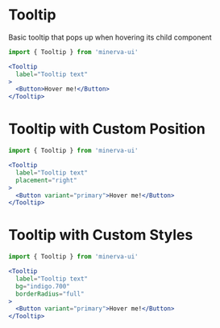 
<Meta title="Elements|Tooltip" />

# Tooltip

Basic tooltip that pops up when hovering its child component

```js
import { Tooltip } from 'minerva-ui'
```

```jsx
<Tooltip
  label="Tooltip text"
>
  <Button>Hover me!</Button>
</Tooltip>
```

# Tooltip with Custom Position

```js
import { Tooltip } from 'minerva-ui'
```

```jsx
<Tooltip
  label="Tooltip text"
  placement="right"
>
  <Button variant="primary">Hover me!</Button>
</Tooltip>
```

# Tooltip with Custom Styles

```js
import { Tooltip } from 'minerva-ui'
```

```jsx
<Tooltip
  label="Tooltip text"
  bg="indigo.700"
  borderRadius="full"
>
  <Button variant="primary">Hover me!</Button>
</Tooltip>
```

<Props of={Tooltip} />